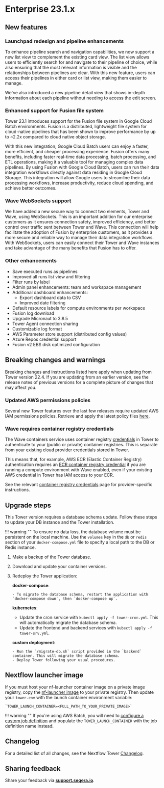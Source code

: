 # Enterprise 23.1.x

## New features

### Launchpad redesign and pipeline enhancements

To enhance pipeline search and navigation capabilities, we now support a new list view to complement the existing card view. The list view allows users to efficiently search for and navigate to their pipeline of choice, while also ensuring that the most relevant information is visible and the relationships between pipelines are clear. With this new feature, users can access their pipelines in either card or list view, making them easier to manage.

We've also introduced a new pipeline detail view that shows in-depth information about each pipeline without needing to access the edit screen.

### Enhanced support for Fusion file system

Tower 23.1 introduces support for the Fusion file system in Google Cloud Batch environments. Fusion is a distributed, lightweight file system for cloud-native pipelines that has been shown to improve performance by up to ~2.2x compared to cloud native object storage.

With this new integration, Google Cloud Batch users can enjoy a faster, more efficient, and cheaper processing experience. Fusion offers many benefits, including faster real-time data processing, batch processing, and ETL operations, making it a valuable tool for managing complex data pipelines. By using Fusion with Google Cloud Batch, users can run their data integration workflows directly against data residing in Google Cloud Storage. This integration will allow Google users to streamline their data processing workflows, increase productivity, reduce cloud spending, and achieve better outcomes.

### Wave WebSockets support

We have added a new secure way to connect two elements, Tower and Wave, using WebSockets. This is an important addition for our enterprise customers as it ensures connection safety, improved efficiency, and better control over traffic sent between Tower and Wave. This connection will help facilitate the adoption of Fusion by enterprise customers, as it provides a more secure and reliable way to manage their data integration workflows. With WebSockets, users can easily connect their Tower and Wave instances and take advantage of the many benefits that Fusion has to offer.

### Other enhancements

- Save executed runs as pipelines
- Improved all runs list view and filtering
- Filter runs by label
- Admin panel enhancements: team and workspace management
- Additional dashboard enhancements:
  - Export dashboard data to CSV
  - Improved date filtering
- Default resource labels for compute environments per workspace
- Fusion log download
- Upgrade Micronaut to 3.8.5
- Tower Agent connection sharing
- Customizable log format
- AWS Parameter store support (distributed config values)
- Azure Repos credential support
- Fusion v2 EBS disk optimized configuration

## Breaking changes and warnings

Breaking changes and instructions listed here apply when updating from Tower version 22.4. If you are updating from an earlier version, see the release notes of previous versions for a complete picture of changes that may affect you.

### Updated AWS permissions policies

Several new Tower features over the last few releases require updated AWS IAM permissions policies. Retrieve and apply the latest policy files [here](https://github.com/seqeralabs/nf-tower-aws).

### Wave requires container registry credentials

The Wave containers service uses container registry [credentials](../../credentials/overview.mdx) in Tower to authenticate to your (public or private) container registries. This is separate from your existing cloud provider credentials stored in Tower.

This means that, for example, AWS ECR (Elastic Container Registry) authentication requires an [ECR container registry credential](../../credentials/aws_registry_credentials.mdx) if you are running a compute environment with Wave enabled, even if your existing AWS credential in Tower has IAM access to your ECR.

See the relevant [container registry credentials](../../credentials/overview.mdx) page for provider-specific instructions.

## Upgrade steps

This Tower version requires a database schema update. Follow these steps to update your DB instance and the Tower installation.

!!! warning ""
    To ensure no data loss, the database volume must be persistent on the local machine. Use the `volumes` key in the `db` or `redis` section of your `docker-compose.yml` file to specify a local path to the DB or Redis instance.

1. Make a backup of the Tower database.
2. Download and update your container versions.
3. Redeploy the Tower application:

    **docker-compose**:

       - To migrate the database schema, restart the application with `docker-compose down`, then `docker-compose up`.

    **kubernetes**:

      - Update the cron service with `kubectl apply -f tower-cron.yml`. This will automatically migrate the database schema.
      - Update the frontend and backend services with `kubectl apply -f tower-srv.yml`.

    **custom deployment**:

       - Run the `/migrate-db.sh` script provided in the `backend` container. This will migrate the database schema.
       - Deploy Tower following your usual procedures.

## Nextflow launcher image

If you must host your nf-launcher container image on a private image registry, copy the [nf-launcher image](https://quay.io/seqeralabs/nf-launcher:j17-23.04.1) to your private registry. Then update your `tower.env` with the launch container environment variable:

    `TOWER_LAUNCH_CONTAINER=<FULL_PATH_TO_YOUR_PRIVATE_IMAGE>`

!!! warning ""
    If you're using AWS Batch, you will need to [configure a custom job definition](../advanced-topics/custom-launch-container.mdx) and populate the `TOWER_LAUNCH_CONTAINER` with the job definition name instead.

## Changelog

For a detailed list of all changes, see the Nextflow Tower [Changelog](./changelog.mdx).

## Sharing feedback

Share your feedback via [**support.seqera.io**](https://support.seqera.io).
